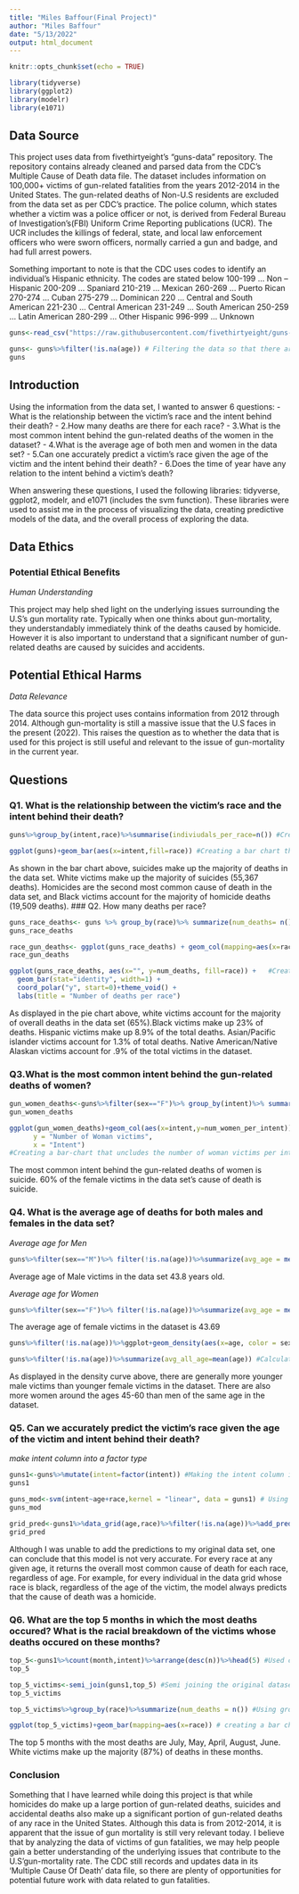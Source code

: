```yaml
---
title: "Miles Baffour(Final Project)"
author: "Miles Baffour"
date: "5/13/2022"
output: html_document
---
```


```r
knitr::opts_chunk$set(echo = TRUE)
```

```r
library(tidyverse)
library(ggplot2)
library(modelr)
library(e1071)

```

## Data Source
This project uses data from fivethirtyeight’s “guns-data” repository. The repository contains already cleaned and parsed data from the CDC's Multiple Cause of Death data file. The dataset includes information on 100,000+ victims of gun-related fatalities  from the years 2012-2014 in the United States. The gun-related deaths of Non-U.S residents are excluded from the data set as per CDC's practice. The police column, which states whether a victim was a police officer or not, is derived from Federal Bureau of Investigation's(FBI) Uniform Crime Reporting publications (UCR). The UCR includes the killings of federal, state, and local law enforcement officers who were sworn officers, normally carried a gun and badge, and had full arrest powers.

Something important to note is that the CDC uses codes to identify an individual's Hispanic ethnicity. The codes are stated below
100-199 ... Non – Hispanic
200-209 … Spaniard
210-219 ... Mexican
260-269 ... Puerto Rican
270-274 ... Cuban
275-279 … Dominican
220 … Central and South American
221-230 ... Central American
231-249 … South American
250-259 … Latin American
280-299 ... Other Hispanic
996-999 ... Unknown


```r
guns<-read_csv("https://raw.githubusercontent.com/fivethirtyeight/guns-data/master/full_data.csv") #importing the data from FiveThirtyEight's github guns-data repository

guns<- guns%>%filter(!is.na(age)) # Filtering the data so that there are no explicitly missing values in the age column
guns
```

## Introduction 
Using the information from the data set, I wanted to answer 6 questions: 
- What is the relationship between the victim's race and the intent behind their death?
- 2.How many deaths are there for each race?
- 3.What is the most common intent behind the gun-related deaths of the women in the dataset? 
- 4.What is the average age of both men and women in the data set?
- 5.Can one accurately predict a victim’s race given the age of the victim and the intent behind their death?
- 6.Does the time of year have any relation to the intent behind a victim’s death? 

When answering these questions, I used the following libraries: tidyverse, ggplot2, modelr, and e1071 (includes the svm function). These libraries were used to assist me in the process of visualizing the data, creating predictive models of the data, and the overall process of exploring the data. 



## Data Ethics

### Potential Ethical Benefits 

*Human Understanding*

This project may help shed light on the underlying issues surrounding the U.S's gun mortality rate. Typically when one thinks about gun-mortality, they understandably immediately think of the deaths caused by homicide. However it is also important to understand that a significant number of gun-related deaths are caused by suicides and accidents.



## Potential Ethical Harms

*Data Relevance* 

The data source this project uses contains information from 2012 through 2014. Although gun-mortality is still a massive issue that the U.S faces in the present (2022). This raises the question as to whether the data that is used for this project is still useful and relevant to the issue of gun-mortality in the current year.


## Questions 

### Q1. What is the relationship between the victim's race and the intent behind their death?

```r
guns%>%group_by(intent,race)%>%summarise(indiviudals_per_race=n()) #Creating a table that shows the number of victims of each race for each intent
```

```r
ggplot(guns)+geom_bar(aes(x=intent,fill=race)) #Creating a bar chart that shows the number of victims of each race per intent
```


As shown in the bar chart above, suicides make up the majority of deaths in the data set. White victims make up the majority of suicides (55,367 deaths). Homicides are the second most common cause of death in the data set, and Black victims account for the majority of homicide deaths (19,509 deaths). 
### Q2. How many deaths per race? 

```r
guns_race_deaths<- guns %>% group_by(race)%>% summarize(num_deaths= n()) #Creating a table that shows the number of gun-related deaths per race
guns_race_deaths

```



```r
race_gun_deaths<- ggplot(guns_race_deaths) + geom_col(mapping=aes(x=race, y = num_deaths)) #Creating a bar chart to display the information  
race_gun_deaths

ggplot(guns_race_deaths, aes(x="", y=num_deaths, fill=race)) +   #Creating a pie chart to display the information  
  geom_bar(stat="identity", width=1) +
  coord_polar("y", start=0)+theme_void() +
  labs(title = "Number of deaths per race")
```
As displayed in the pie chart above, white victims account for the majority of overall deaths in the data set (65%).Black victims make up 23% of deaths. Hispanic victims make up 8.9% of the total deaths. Asian/Pacific islander victims account for 1.3% of total deaths. Native American/Native Alaskan victims account for .9% of the total victims in the dataset.

### Q3.What is the most common intent behind the gun-related deaths of women?

```r
gun_women_deaths<-guns%>%filter(sex=="F")%>% group_by(intent)%>% summarise(num_women_per_intent=n())  #Creating a table that includes the number of woman victims per intent
gun_women_deaths 

ggplot(gun_women_deaths)+geom_col(aes(x=intent,y=num_women_per_intent))+ labs(title = "Number of Woman victims per intent", 
      y = "Number of Woman victims",
      x = "Intent")
#Creating a bar-chart that uncludes the number of woman victims per intent
```

The most common intent behind the gun-related deaths of women is suicide. 60% of the female victims in the data set's cause of death is suicide.



### Q4. What is the average age of deaths for both males and females in the data set?

*Average age for Men*
```r
guns%>%filter(sex=="M")%>% filter(!is.na(age))%>%summarize(avg_age = mean(age)) #First filtered to include only men and then calculate the mean age
```
Average age of Male victims in the data set 43.8 years old.

*Average age for Women*

```r
guns%>%filter(sex=="F")%>% filter(!is.na(age))%>%summarize(avg_age = mean(age)) #First filtered to include only Women and then calculate the mean age
```
The average age of female victims in the dataset is 43.69



```r
guns%>%filter(!is.na(age))%>%ggplot+geom_density(aes(x=age, color = sex,fill = sex),alpha=.4)+labs(title = "Age distribution for men and women")+geom_vline(xintercept = mean(guns$age,na.rm=TRUE)) #Used the geom_density function to create a smooth density curve, separated sex by color, and use geom_vline function to show the average age for both sexes.

guns%>%filter(!is.na(age))%>%summarize(avg_all_age=mean(age)) #Calculating the average age of victims (both male and female) in the data set
```

As displayed in the density curve above, there are generally more younger male victims than younger female victims in the dataset. There are also more women around the ages 45-60 than men of the same age in the dataset.


### Q5. Can we accurately predict the victim's race given the age of the victim and intent behind their death?

*make intent column into a factor type*
```r
guns1<-guns%>%mutate(intent=factor(intent)) #Making the intent column into a factor type (for model)
guns1
```

```r
guns_mod<-svm(intent~age+race,kernel = "linear", data = guns1) # Using svm function to create a model that predicts intent using race and age
guns_mod
```


```r
grid_pred<-guns1%>%data_grid(age,race)%>%filter(!is.na(age))%>%add_predictions(guns_mod) #Creating a data grid that matched every possible age to race combination and displays the predicted race for each combination using the linear model created. 
grid_pred
```

Although I was unable to add the predictions to my original data set, one can conclude that this model is not very accurate. For every race at any given age, it returns the overall most common cause of death for each race, regardless of age. For example, for every individual in the data grid whose race is black, regardless of the age of the victim, the model always predicts that the cause of death was a homicide.

### Q6. What are the top 5 months in which the most deaths occured? What is the racial breakdown of the victims whose deaths occured on these months?

```r
top_5<-guns1%>%count(month,intent)%>%arrange(desc(n))%>%head(5) #Used count function and arrange function to display the first 5 months with the most deaths and the intent behind those deaths.
top_5
```


```r
top_5_victims<-semi_join(guns1,top_5) #Semi joining the original dataset with the top 5 data set to see the information of the victims whose deaths occurred on those months.
top_5_victims

top_5_victims%>%group_by(race)%>%summarize(num_deaths = n()) #Using group_by and summarize function to find the number of victims per race in the top 5 months
```

```r
ggplot(top_5_victims)+geom_bar(mapping=aes(x=race)) # creating a bar chart to display the number of times each race appears in the top 5 victims data set
```

The top 5 months with the most deaths are July, May, April, August, June. White victims make up the majority (87%) of deaths in these months.

### Conclusion 

Something that I have learned while doing this project is that while homicides do make up a large portion of gun-related deaths, suicides and accidental deaths also make up a significant portion of gun-related deaths of any race in the United States. Although this data is from 2012-2014, it is apparent that the issue of gun mortality is still very relevant today. I believe that by analyzing the data of victims of gun fatalities, we may help people gain a better understanding of the underlying issues that contribute to the U.S'gun-mortality rate. The CDC still records and updates data in its 'Multiple Cause Of Death' data file, so there are plenty of opportunities for potential future work with data related to gun fatalities.
